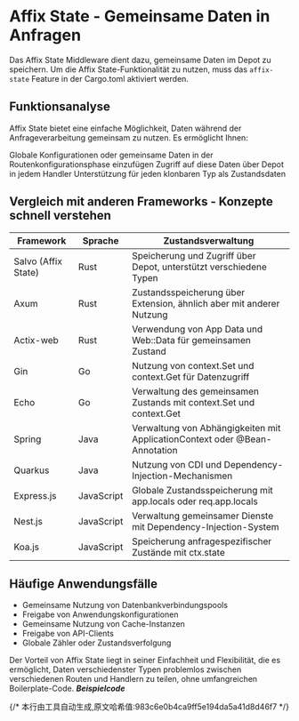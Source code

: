 # Affix State - Gemeinsame Daten in Anfragen


Das Affix State Middleware dient dazu, gemeinsame Daten im Depot zu speichern.
Um die Affix State-Funktionalität zu nutzen, muss das `affix-state` Feature in der Cargo.toml aktiviert werden.

## Funktionsanalyse
Affix State bietet eine einfache Möglichkeit, Daten während der Anfrageverarbeitung gemeinsam zu nutzen. Es ermöglicht Ihnen:

Globale Konfigurationen oder gemeinsame Daten in der Routenkonfigurationsphase einzufügen
Zugriff auf diese Daten über Depot in jedem Handler
Unterstützung für jeden klonbaren Typ als Zustandsdaten

## Vergleich mit anderen Frameworks - Konzepte schnell verstehen
| Framework | Sprache | Zustandsverwaltung |
|-----------|---------|-------------------|
| Salvo (Affix State) | Rust | Speicherung und Zugriff über Depot, unterstützt verschiedene Typen |
| Axum | Rust | Zustandsspeicherung über Extension, ähnlich aber mit anderer Nutzung |
| Actix-web | Rust | Verwendung von App Data und Web::Data für gemeinsamen Zustand |
| Gin | Go | Nutzung von context.Set und context.Get für Datenzugriff |
| Echo | Go | Verwaltung des gemeinsamen Zustands mit context.Set und context.Get |
| Spring | Java | Verwaltung von Abhängigkeiten mit ApplicationContext oder @Bean-Annotation |
| Quarkus | Java | Nutzung von CDI und Dependency-Injection-Mechanismen |
| Express.js | JavaScript | Globale Zustandsspeicherung mit app.locals oder req.app.locals |
| Nest.js | JavaScript | Verwaltung gemeinsamer Dienste mit Dependency-Injection-System |
| Koa.js | JavaScript | Speicherung anfragespezifischer Zustände mit ctx.state |

## Häufige Anwendungsfälle

- Gemeinsame Nutzung von Datenbankverbindungspools
- Freigabe von Anwendungskonfigurationen
- Gemeinsame Nutzung von Cache-Instanzen
- Freigabe von API-Clients
- Globale Zähler oder Zustandsverfolgung

Der Vorteil von Affix State liegt in seiner Einfachheit und Flexibilität, die es ermöglicht, Daten verschiedenster Typen problemlos zwischen verschiedenen Routen und Handlern zu teilen, ohne umfangreichen Boilerplate-Code.
_**Beispielcode**_

<Tabs>
  <Tab label="main.rs">
    <MainCode/>
  </Tab>
  <Tab label="Cargo.toml">
    <CargoCode/>
  </Tab>
</Tabs>
{/* 本行由工具自动生成,原文哈希值:983c6e0b4ca9ff5e194da5a41d8d46f7 */}